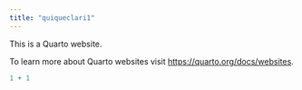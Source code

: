 ```yaml
---
title: "quiqueclari1"
---
```


This is a Quarto website.

To learn more about Quarto websites visit <https://quarto.org/docs/websites>.

```r
1 + 1
```
